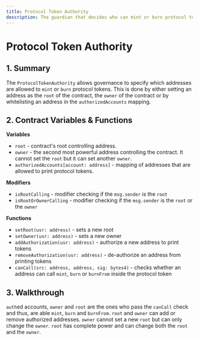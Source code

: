 ```yaml
---
title: Protocol Token Authority
description: The guardian that decides who can mint or burn protocol tokens
---
```


# Protocol Token Authority

## 1. Summary <a id="1-introduction-summary"></a>

The `ProtocolTokenAuthority` allows governance to specify which addresses are allowed to `mint` or `burn` protocol tokens. This is done by either setting an address as the `root` of the contract, the `owner` of the contract or by whitelisting an address in the `authorizedAccounts` mapping.

## 2. Contract Variables & Functions <a id="2-contract-details"></a>

**Variables**

* `root` - contract's root controlling address.
* `owner` - the second most powerful address controlling the contract. It cannot set the `root` but it can set another `owner`.
* `authorizedAccounts[account: address]` - mapping of addresses that are allowed to print protocol tokens.

**Modifiers**

* `isRootCalling` - modifier checking if the `msg.sender` is the `root`
* `isRootOrOwnerCalling` - modifier checking if the `msg.sender` is the `root` or the `owner`

**Functions**

* `setRoot(usr: address)` - sets a new root
* `setOwner(usr: address)` - sets a new owner
* `addAuthorization(usr: address)` - authorize a new address to print tokens
* `removeAuthorization(usr: address)` - de-authorize an address from printing tokens
* `canCall(src: address, address, sig: bytes4)` - checks whether an address can call `mint`, `burn` or `burnFrom` inside the protocol token

## 3. Walkthrough <a id="2-contract-details"></a>

`auth`ed accounts, `owner` and `root` are the ones who pass the `canCall` check and thus, are able `mint`, `burn` and `burnFrom`. `root` and `owner` can add or remove authorized addresses. `owner` cannot set a new `root` but can only change the `owner`. `root` has complete power and can change both the `root` and the `owner`. 

